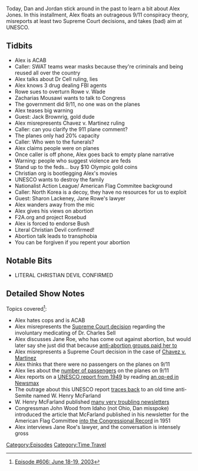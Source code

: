 {{Episode
    | title             = June 18-19, 2003
    | caption           = [https://knowledgefight.libsyn.com/606-june-17-18-2003 Listen to this episode on Libsyn]
    | episodeNumber     = 606
    | length            = 01:39:35
    | airDate           = October 15, 2021
    | coverageStartDate = June 18, 2003
    | coverageEndDate   = June 19, 2003
    | episodeType       = [[:Category:Time Travel|Time Travel]]
    | appearance        = [[Zacharias Mousawi]], [[Jack Brownrig]], [[Sharon Lackeney]]
    | oocDrop           = Setting yourself on fire is not a good thing to do; Dan in Illinois, you're on the air
    | previousEpisode   = [[605: June 17, 2003]]
    | nextEpisode       = [[607: A Chat With Mike Rothschild]]
}}

{{Stub}}

Today, Dan and Jordan stick around in the past to learn a bit about Alex Jones. In this installment, Alex floats an outrageous 9/11 conspiracy theory, misreports at least two Supreme Court decisions, and takes (bad) aim at UNESCO.

==Tidbits==

*Alex is ACAB
*Caller: SWAT teams wear masks because they're criminals and being reused all over the country
*Alex talks about Dr Cell ruling, lies
*Alex knows 3 drug dealing FBI agents
*Rowe sues to overturn Rowe v. Wade
*Zacharias Mousawi wants to talk to Congress
*The government did 9/11, no one was on the planes
*Alex teases big warning
*Guest: Jack Brownrig, gold dude
*Alex misrepresents Chavez v. Martinez ruling
*Caller: can you clarify the 911 plane comment?
*The planes only had 20% capacity
*Caller: Who wen to the funerals?
*Alex claims people were on planes
*Once caller is off phone, Alex goes back to empty plane narrative
*Warning: people who suggest violence are feds
*Stand up to the feds... buy $10 Olympic gold coins
*Christian org is bootlegging Alex's movies
*UNESCO wants to destroy the family
*Nationalist Action League/ American Flag Commitee background
*Caller: North Korea is a decoy, they have no resources for us to exploit
*Guest: Sharon Lackeney, Jane Rowe's lawyer
*Alex wanders away from the mic
*Alex gives his views on abortion
*F2A.org and project Rosebud
*Alex is forced to endorse Bush
*Literal Christian Devil confirmed!
*Abortion talk leads to transphobia
*You can be forgiven if you repent your abortion

==Notable Bits==

*LITERAL CHRISTIAN DEVIL CONFIRMED

==Detailed Show Notes==

Topics covered<ref>[https://knowledgefight.com/research/2021/10/14/episode-606-june-18-19-2003 Episode #606: June 18-19, 2003]</ref>:

*Alex hates cops and is ACAB
*Alex misrepresents the [https://supreme.justia.com/cases/federal/us/539/166/ Supreme Court decision] regarding the involuntary medicating of Dr. Charles Sell
*Alex discusses Jane Roe, who has come out against abortion, but would later say she just did that because [https://www.washingtonpost.com/lifestyle/style/jane-roe-from-roe-v-wade-made-a-stunning-deathbed-confession-now-what/2020/05/20/fad9d296-9a09-11ea-89fd-28fb313d1886_story.html anti-abortion groups paid her to]
*Alex misrepresents a Supreme Court decision in the case of [https://www.law.cornell.edu/supct/html/01-1444.ZO.html Chavez v. Martinez]
*Alex thinks that there were no passengers on the planes on 9/11
*Alex lies about the [https://web.archive.org/web/20121024095423/http://www.archives.gov/research/9-11/staff-report-sept2005.pdf number of passengers] on the planes on 9/11
*Alex reports on a [https://zannerman.files.wordpress.com/2008/12/unesco-toward-world-understanding.pdf UNESCO report from 1949] by reading [https://www.newsmax.com/pre-2008/unescostrangle-this-monster/2003/06/17/id/675953/ an op-ed in Newsmax]
*The outrage about this UNESCO report [https://books.google.com/books?dq=Toward%20World%20Understanding%20unesco&hl=en&id=mf8ZAQAAMAAJ&lpg=PA729&ots=nJq0CRjswE&pg=PA729&sa=X&sig=ACfU3U2BJ8pQn-JxCl6eyfg5B57GviZdcA&source=bl&ved=2ahUKEwjl1dTe-MjzAhVxYjUKHWFxC0oQ6AF6BAgQEAM#v=onepage&q=Toward%20World%20Understanding%20unesco&f=false traces back] to an old time anti-Semite named W. Henry McFarland
*W. Henry McFarland published [https://archive.org/details/macfarlandjr.williamhenryhq1057857/page/n8/mode/1up many very troubling newsletters]
*Congressman John Wood from Idaho (not Ohio, Dan misspoke) introduced the article that McFarland published in his newsletter for the American Flag Committee [https://books.google.com/books?dq=%22join%20with%20the%20american%20flag%20committee%20in%20demanding%20that%20your%20united%20states%20senators%22&hl=en&id=vBPSI3Ttv_wC&lpg=SL1-PA6552&ots=1tlumBbsba&pg=SL1-PA6552&sa=X&sig=ACfU3U03Eb1GWXxtm6rnNg0-nLXcxce7Yg&source=bl&ved=2ahUKEwi4mte9k8nzAhV2mHIEHT1XAc8Q6AF6BAgCEAM#v=onepage&q=%22join%20with%20the%20american%20flag%20committee%20in%20demanding%20that%20your%20united%20states%20senators%22&f=false into the Congressional Record] in 1951
*Alex interviews Jane Roe's lawyer, and the conversation is intensely gross

[[Category:Episodes]]
[[Category:Time Travel]]